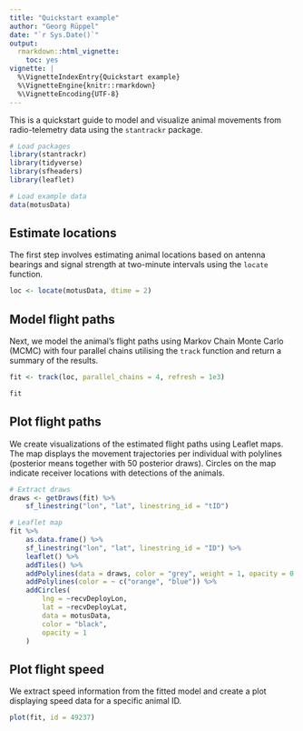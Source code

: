 ```yaml
---
title: "Quickstart example"
author: "Georg Rüppel"
date: "`r Sys.Date()`"
output:
  rmarkdown::html_vignette:
    toc: yes
vignette: |
  %\VignetteIndexEntry{Quickstart example}
  %\VignetteEngine{knitr::rmarkdown}
  %\VignetteEncoding{UTF-8}
---
```


This is a quickstart guide to model and visualize animal movements from radio-telemetry data using the `stantrackr` package.

```r
# Load packages
library(stantrackr)
library(tidyverse)
library(sfheaders)
library(leaflet)

# Load example data
data(motusData)
```	

## Estimate locations
The first step involves estimating animal locations based on antenna bearings and signal strength at two-minute intervals using the `locate` function.

```r
loc <- locate(motusData, dtime = 2)
```

## Model flight paths
Next, we model the animal's flight paths using Markov Chain Monte Carlo (MCMC) with four parallel chains utilising the `track` function and return a summary of the results.

```r
fit <- track(loc, parallel_chains = 4, refresh = 1e3)

fit
```

## Plot flight paths

We create visualizations of the estimated flight paths using Leaflet maps. The map displays the movement trajectories per individual with polylines (posterior means together with 50 posterior draws). Circles on the map indicate receiver locations with detections of the animals.

```r
# Extract draws
draws <- getDraws(fit) %>%
    sf_linestring("lon", "lat", linestring_id = "tID")

# Leaflet map
fit %>%
    as.data.frame() %>%
    sf_linestring("lon", "lat", linestring_id = "ID") %>%
    leaflet() %>%
    addTiles() %>%
    addPolylines(data = draws, color = "grey", weight = 1, opacity = 0.2) %>%
    addPolylines(color = ~ c("orange", "blue")) %>%
    addCircles(
        lng = ~recvDeployLon,
        lat = ~recvDeployLat,
        data = motusData,
        color = "black",
        opacity = 1
    )
```

## Plot flight speed

We extract speed information from the fitted model and create a plot displaying speed data for a specific animal ID.

```r
plot(fit, id = 49237)
```